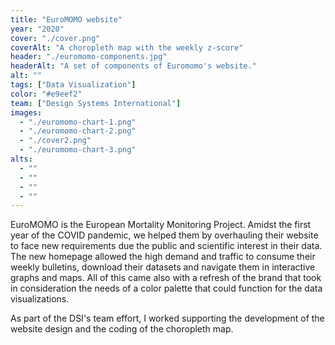 ```yaml
---
title: "EuroMOMO website"
year: "2020"
cover: "./cover.png"
coverAlt: "A choropleth map with the weekly z-score"
header: "./euromomo-components.jpg"
headerAlt: "A set of components of Euromomo's website."
alt: ""
tags: ["Data Visualization"]
color: "#e9eef2"
team: ["Design Systems International"]
images:
  - "./euromomo-chart-1.png"
  - "./euromomo-chart-2.png"
  - "./cover2.png"
  - "./euromomo-chart-3.png"
alts:
  - ""
  - ""
  - ""
  - ""
---
```


EuroMOMO is the European Mortality Monitoring Project. Amidst the first year of the COVID pandemic, we helped them by overhauling their website to face new requirements due the public and scientific interest in their data. The new homepage allowed the high demand and traffic to consume their weekly bulletins, download their datasets and navigate them in interactive graphs and maps. All of this came also with a refresh of the brand that took in consideration the needs of a color palette that could function for the data visualizations.

As part of the DSI's team effort, I worked supporting the development of the website design and the coding of the choropleth map.

